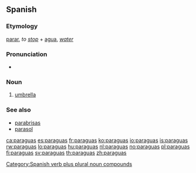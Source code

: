 ==Spanish==

===Etymology===
[[parar]], ''to [[stop]]'' + [[agua]], ''[[water]]''<!-- confirmed with real. dicc. esp. not "para" (for) + "agua" (water) -->

===Pronunciation===
* {{IPA|/paˈra.ɣwas/|lang=es}}

===Noun===
{{es-noun|m|pl=paraguas}}

# [[umbrella]]

===See also===
* [[parabrisas]]
* [[parasol]]

[[Category:Spanish verb plus plural noun compounds]]

[[ca:paraguas]]
[[es:paraguas]]
[[fr:paraguas]]
[[ko:paraguas]]
[[io:paraguas]]
[[is:paraguas]]
[[rw:paraguas]]
[[lo:paraguas]]
[[hu:paraguas]]
[[nl:paraguas]]
[[no:paraguas]]
[[pl:paraguas]]
[[fi:paraguas]]
[[sv:paraguas]]
[[th:paraguas]]
[[zh:paraguas]]